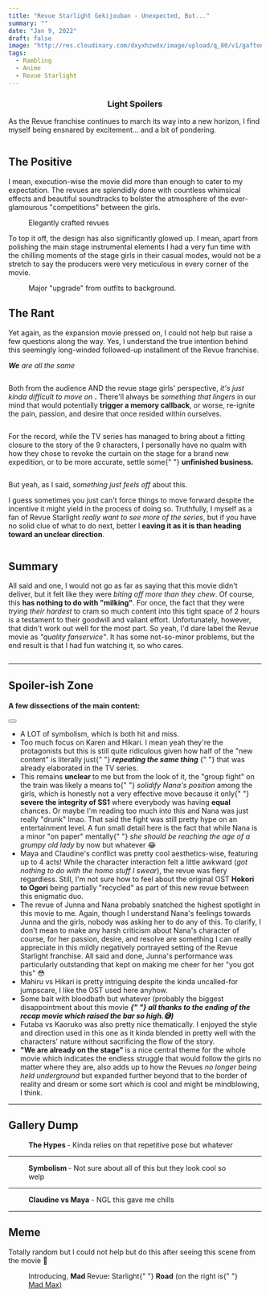```yaml
---
title: "Revue Starlight Gekijouban - Unexpected, But..."
summary: ""
date: "Jan 9, 2022"
draft: false
image: "http://res.cloudinary.com/dxyxhzwdx/image/upload/q_80/v1/gaftonosh/2022/01/2022-01-09-16_59_35-Greenshot.webp"
tags:
  - Rambling
  - Anime
  - Revue Starlight
---
```


<div className="richtext pb-8">
  <center>
    <h3>Light Spoilers</h3>
  </center>
  <p>
    As the Revue franchise continues to march its way into a new horizon, I find
    myself being ensnared by excitement... and a bit of pondering.
  </p>
  <figure className="kg-card kg-image-card">
    <img
      src="http://res.cloudinary.com/dxyxhzwdx/image/upload/q_80/v1/gaftonosh/2022/01/2022-01-09-16_13_38-Greenshot.webp"
      alt=""
      height={800}
      loading="lazy"
      width={1920}
      className="kg-image hoverZoomLink"
    />
  </figure>
  <h2 id="the-positive">The Positive</h2>
  <p>
    I mean, execution-wise the movie did more than enough to cater to my
    expectation. The revues are splendidly done with countless whimsical effects
    and beautiful soundtracks to bolster the atmosphere of the ever-glamourous
    "competitions" between the girls.
  </p>
  <figure className="kg-card kg-card-hascaption kg-gallery-card kg-width-wide">
    <div className="kg-gallery-container">
      <div className="kg-gallery-row">
        <div className="kg-gallery-image">
          <img
            src="http://res.cloudinary.com/dxyxhzwdx/image/upload/q_80/v1/gaftonosh/2022/01/2022-01-09-16_32_14-Greenshot.webp"
            alt=""
            height={800}
            loading="lazy"
            width={1920}
            className="hoverZoomLink"
          />
        </div>
        <div className="kg-gallery-image">
          <img
            src="http://res.cloudinary.com/dxyxhzwdx/image/upload/q_80/v1/gaftonosh/2022/01/2022-01-09-16_32_58-Greenshot.webp"
            alt=""
            height={800}
            loading="lazy"
            width={1920}
            className="hoverZoomLink"
          />
        </div>
        <div className="kg-gallery-image">
          <img
            src="http://res.cloudinary.com/dxyxhzwdx/image/upload/q_80/v1/gaftonosh/2022/01/2022-01-09-16_34_26-Greenshot.webp"
            alt=""
            height={800}
            loading="lazy"
            width={1920}
            className="hoverZoomLink"
          />
        </div>
      </div>
      <div className="kg-gallery-row">
        <div className="kg-gallery-image">
          <img
            src="http://res.cloudinary.com/dxyxhzwdx/image/upload/q_80/v1/gaftonosh/2022/01/2022-01-09-16_41_46-Greenshot.webp"
            alt=""
            height={800}
            loading="lazy"
            width={1920}
            className="hoverZoomLink"
          />
        </div>
        <div className="kg-gallery-image">
          <img
            src="http://res.cloudinary.com/dxyxhzwdx/image/upload/q_80/v1/gaftonosh/2022/01/2022-01-09-16_57_18-Greenshot.webp"
            alt=""
            height={800}
            loading="lazy"
            width={1920}
            className="hoverZoomLink"
          />
        </div>
      </div>
    </div>
    <figcaption>Elegantly crafted revues</figcaption>
  </figure>
  <p>
    To top it off, the design has also significantly glowed up. I mean, apart
    from polishing the main stage instrumental elements I had a very fun time
    with the chilling moments of the stage girls in their casual modes, would
    not be a stretch to say the producers were very meticulous in every corner
    of the movie.
  </p>
  <figure className="kg-card kg-card-hascaption kg-gallery-card kg-width-wide">
    <div className="kg-gallery-container">
      <div className="kg-gallery-row">
        <div className="kg-gallery-image">
          <img
            src="http://res.cloudinary.com/dxyxhzwdx/image/upload/q_80/v1/gaftonosh/2022/01/2022-01-09-16_14_40-Greenshot.webp"
            alt=""
            height={800}
            loading="lazy"
            width={1920}
            className="hoverZoomLink"
          />
        </div>
        <div className="kg-gallery-image">
          <img
            src="http://res.cloudinary.com/dxyxhzwdx/image/upload/q_80/v1/gaftonosh/2022/01/2022-01-09-16_16_32-Greenshot.webp"
            alt=""
            height={800}
            loading="lazy"
            width={1920}
            className="hoverZoomLink"
          />
        </div>
        <div className="kg-gallery-image">
          <img
            src="http://res.cloudinary.com/dxyxhzwdx/image/upload/q_80/v1/gaftonosh/2022/01/2022-01-09-16_17_47-Greenshot.webp"
            alt=""
            height={800}
            loading="lazy"
            width={1920}
            className="hoverZoomLink"
          />
        </div>
      </div>
      <div className="kg-gallery-row">
        <div className="kg-gallery-image">
          <img
            src="http://res.cloudinary.com/dxyxhzwdx/image/upload/q_80/v1/gaftonosh/2022/01/2022-01-09-16_26_40-Greenshot.webp"
            alt=""
            height={800}
            loading="lazy"
            width={1920}
            className="hoverZoomLink"
          />
        </div>
        <div className="kg-gallery-image">
          <img
            src="http://res.cloudinary.com/dxyxhzwdx/image/upload/q_80/v1/gaftonosh/2022/01/2022-01-09-16_27_26-Greenshot.webp"
            alt=""
            height={800}
            loading="lazy"
            width={1920}
            className="hoverZoomLink"
          />
        </div>
      </div>
      <div className="kg-gallery-row">
        <div className="kg-gallery-image">
          <img
            src="http://res.cloudinary.com/dxyxhzwdx/image/upload/q_80/v1/gaftonosh/2022/01/2022-01-09-16_29_20-Greenshot.webp"
            alt=""
            height={800}
            loading="lazy"
            width={1920}
            className="hoverZoomLink"
          />
        </div>
        <div className="kg-gallery-image">
          <img
            src="http://res.cloudinary.com/dxyxhzwdx/image/upload/q_80/v1/gaftonosh/2022/01/2022-01-09-16_38_14-Greenshot.webp"
            alt=""
            height={800}
            loading="lazy"
            width={1920}
            className="hoverZoomLink"
          />
        </div>
      </div>
    </div>
    <figcaption>Major "upgrade" from outfits to background.</figcaption>
  </figure>
  <h2 id="the-rant">The Rant</h2>
  <p>
    Yet again, as the expansion movie pressed on, I could not help but raise a
    few questions along the way. Yes, I understand the true intention behind
    this seemingly long-winded followed-up installment of the Revue franchise.
  </p>
  <div className="kg-card kg-callout-card kg-callout-card-pink">
    <div className="kg-callout-text">
      <em>
        <strong>We</strong> are all the same
      </em>
    </div>
  </div>
  <figure className="kg-card kg-image-card">
    <img
      src="http://res.cloudinary.com/dxyxhzwdx/image/upload/q_80/v1/gaftonosh/2022/01/2022-01-09-16_37_37-Greenshot.webp"
      alt=""
      height={800}
      loading="lazy"
      width={1920}
      className="kg-image hoverZoomLink"
    />
  </figure>
  <p>
    Both from the audience AND the revue stage girls' perspective,
    <em> it's just kinda difficult to move on</em>
    <strong>.</strong> There'll always be<em> something that lingers</em> in our
    mind that would potentially <strong>trigger a memory callback</strong>, or
    worse, re-ignite the pain, passion, and desire that once resided within
    ourselves.
  </p>
  <figure className="kg-card kg-image-card">
    <img
      src="http://res.cloudinary.com/dxyxhzwdx/image/upload/q_80/v1/gaftonosh/2022/01/2022-01-09-16_35_34-Greenshot.webp"
      alt=""
      height={800}
      loading="lazy"
      width={1920}
      className="kg-image hoverZoomLink"
    />
  </figure>
  <p>
    For the record, while the TV series has managed to bring about a fitting
    closure to the story of the 9 characters, I personally have no qualm with
    how they chose to revoke the curtain on the stage for a brand new
    expedition, or to be more accurate, settle some{" "}
    <strong>unfinished business.</strong>
  </p>
  <figure className="kg-card kg-image-card">
    <img
      src="http://res.cloudinary.com/dxyxhzwdx/image/upload/q_80/v1/gaftonosh/2022/01/2022-01-09-16_24_56-Greenshot.webp"
      alt=""
      height={800}
      loading="lazy"
      width={1920}
      className="kg-image hoverZoomLink"
    />
  </figure>
  <p>
    But yeah, as I said, <em>something just feels off</em> about this.
  </p>
  <p>
    I guess sometimes you just can't force things to move forward despite the
    incentive it might yield in the process of doing so. Truthfully, I myself as
    a fan of Revue Starlight <em>really want to see more of the series</em>, but
    if you have no solid clue of what to do next, better l
    <strong>eaving it as it is than heading toward an unclear direction</strong>.
  </p>
  <figure className="kg-card kg-image-card">
    <img
      src="http://res.cloudinary.com/dxyxhzwdx/image/upload/q_80/v1/gaftonosh/2022/01/2022-01-09-16_15_19-Greenshot.webp"
      alt=""
      height={800}
      loading="lazy"
      width={1920}
      className="kg-image hoverZoomLink"
    />
  </figure>
  <h2 id="summary">Summary</h2>
  <p>
    All said and one, I would not go as far as saying that this movie didn't
    deliver, but it felt like they were <em>biting off more than they chew</em>.
    Of course, this<em> </em>
    <strong>has nothing to do with "milking"</strong>. For once, the fact that they
    were <em>trying their hardest</em> to cram so much content into this tight space
    of 2 hours is a testament to their goodwill and valiant effort. Unfortunately,
    however, that didn't work out well for the most part. So yeah, I'd dare label
    the Revue movie as <em>"quality fanservice"</em>. It has some not-so-minor problems,
    but the end result is that I had fun watching it, so who cares.
  </p>
  <figure className="kg-card kg-image-card kg-width-full">
    <img
      src="http://res.cloudinary.com/dxyxhzwdx/image/upload/q_80/v1/gaftonosh/2022/01/2022-01-09-16_57_51-Greenshot.webp"
      alt=""
      height={800}
      loading="lazy"
      width={1920}
      className="kg-image hoverZoomLink"
    />
  </figure>
  <hr />
  <h2 id="spoiler-ish-zone">Spoiler-ish Zone</h2>
  <div className="kg-card kg-toggle-card" data-kg-toggle-state="close">
    <div className="kg-toggle-heading">
      <h4 className="kg-toggle-heading-text">
        A few dissections of the main content:
      </h4>
      <button className="kg-toggle-card-icon">
        <svg
          viewBox="0 0 24 24"
          xmlns="http://www.w3.org/2000/svg"
          id="Regular">
          <path
            d="M23.25,7.311,12.53,18.03a.749.749,0,0,1-1.06,0L.75,7.311"
            className="cls-1"
          />
        </svg>
      </button>
    </div>
    <div className="kg-toggle-content">
      <ul>
        <li>A LOT of symbolism, which is both hit and miss.</li>
        <li>
          Too much focus on Karen and Hikari. I mean yeah they're the
          protagonists but this is still quite ridiculous given how half of the
          "new content" is literally just{" "}
          <em>
            <strong>repeating the same thing</strong>
          </em>{" "}
          that was already elaborated in the TV series.
        </li>
        <li>
          This remains <strong>unclear </strong>to me but from the look of it,
          the "group fight" on the train was likely a means to{" "}
          <em>solidify Nana's position</em> among the girls, which is honestly
          not a very effective move because it only{" "}
          <strong>severe the integrity of SS1</strong> where everybody was
          having <strong>equal </strong>chances. Or maybe I'm reading too much
          into this and Nana was just really "drunk" lmao. That said the fight
          was still pretty hype on an entertainment level. A fun small detail
          here is the fact that while Nana is a minor "on paper" mentally{" "}
          <em>she should be reaching the age of a grumpy old lady</em> by now
          but whatever 😂
        </li>
        <li>
          Maya and Claudine's conflict was pretty cool aesthetics-wise,
          featuring up to 4 acts! While the character interaction felt a little
          awkward (<em>got nothing to do with the homo stuff I swear</em>), the
          revue was fiery regardless. Still, I'm not sure how to feel about the
          original OST <strong>Hokori to Ogori</strong> being partially
          "recycled" as part of this new revue between this enigmatic duo.
        </li>
        <li>
          The revue of Junna and Nana probably snatched the highest spotlight in
          this movie to me. Again, though I understand Nana's feelings towards
          Junna and the girls, nobody was asking her to do any of this. To
          clarify, I don't mean to make any harsh criticism about Nana's
          character of course, for her passion, desire, and resolve are
          something I can really appreciate in this mildly negatively portrayed
          setting of the Revue Starlight franchise. All said and done, Junna's
          performance was particularly outstanding that kept on making me cheer
          for her "you got this" 😳
        </li>
        <li>
          Mahiru vs Hikari is pretty intriguing despite the kinda uncalled-for
          jumpscare, I like the OST used here anyhow.
        </li>
        <li>
          Some bait with bloodbath but whatever (probably the biggest
          disappointment about this movie
          <em>
            <strong>
              {" "}
              all thanks to the ending of the recap movie which raised the bar so
              high.😅)
            </strong>
          </em>
        </li>
        <li>
          Futaba vs Kaoruko was also pretty nice thematically. I enjoyed the
          style and direction used in this one as it kinda blended in pretty
          well with the characters' nature without sacrificing the flow of the
          story.
        </li>
        <li>
          <strong>"We are already on the stage" </strong>is a nice central theme
          for the whole movie which indicates the endless struggle that would
          follow the girls no matter where they are, also adds up to how the
          Revues <em>no longer being held underground</em> but expanded further
          beyond that to the border of reality and dream or some sort which is
          cool and might be mindblowing, I think.
        </li>
      </ul>
    </div>
  </div>
  <hr />
  <h2 id="gallery-dump">Gallery Dump</h2>
  <figure className="kg-card kg-card-hascaption kg-gallery-card kg-width-wide">
    <div className="kg-gallery-container">
      <div className="kg-gallery-row">
        <div className="kg-gallery-image">
          <img
            src="http://res.cloudinary.com/dxyxhzwdx/image/upload/q_80/v1/gaftonosh/2022/01/2022-01-09-16_18_45-Greenshot.webp"
            alt=""
            height={800}
            loading="lazy"
            width={1920}
            className="hoverZoomLink"
          />
        </div>
        <div className="kg-gallery-image">
          <img
            src="http://res.cloudinary.com/dxyxhzwdx/image/upload/q_80/v1/gaftonosh/2022/01/2022-01-09-16_19_00-Greenshot.webp"
            alt=""
            height={800}
            loading="lazy"
            width={1920}
            className="hoverZoomLink"
          />
        </div>
        <div className="kg-gallery-image">
          <img
            src="http://res.cloudinary.com/dxyxhzwdx/image/upload/q_80/v1/gaftonosh/2022/01/2022-01-09-16_27_36-Greenshot.webp"
            alt=""
            height={800}
            loading="lazy"
            width={1920}
            className="hoverZoomLink"
          />
        </div>
      </div>
      <div className="kg-gallery-row">
        <div className="kg-gallery-image">
          <img
            src="http://res.cloudinary.com/dxyxhzwdx/image/upload/q_80/v1/gaftonosh/2022/01/2022-01-09-18_16_08-Greenshot.webp"
            alt=""
            height={800}
            loading="lazy"
            width={1920}
            className="hoverZoomLink"
          />
        </div>
        <div className="kg-gallery-image">
          <img
            src="http://res.cloudinary.com/dxyxhzwdx/image/upload/q_80/v1/gaftonosh/2022/01/2022-01-09-16_43_15-Greenshot.webp"
            alt=""
            height={800}
            loading="lazy"
            width={1920}
            className="hoverZoomLink"
          />
        </div>
        <div className="kg-gallery-image">
          <img
            src="http://res.cloudinary.com/dxyxhzwdx/image/upload/q_80/v1/gaftonosh/2022/01/2022-01-09-16_46_59-Greenshot.webp"
            alt=""
            height={800}
            loading="lazy"
            width={1920}
            className="hoverZoomLink"
          />
        </div>
      </div>
    </div>
    <figcaption>
      <strong>The Hypes </strong>- Kinda relies on that repetitive pose but
      whatever
    </figcaption>
  </figure>
  <hr />
  <figure className="kg-card kg-card-hascaption kg-gallery-card kg-width-wide">
    <div className="kg-gallery-container">
      <div className="kg-gallery-row">
        <div className="kg-gallery-image">
          <img
            src="http://res.cloudinary.com/dxyxhzwdx/image/upload/q_80/v1/gaftonosh/2022/01/2022-01-09-16_19_55-Greenshot.webp"
            alt=""
            height={800}
            loading="lazy"
            width={1920}
            className="hoverZoomLink"
          />
        </div>
        <div className="kg-gallery-image">
          <img
            src="http://res.cloudinary.com/dxyxhzwdx/image/upload/q_80/v1/gaftonosh/2022/01/2022-01-09-16_33_38-Greenshot.webp"
            alt=""
            height={800}
            loading="lazy"
            width={1920}
            className="hoverZoomLink"
          />
        </div>
        <div className="kg-gallery-image">
          <img
            src="http://res.cloudinary.com/dxyxhzwdx/image/upload/q_80/v1/gaftonosh/2022/01/2022-01-09-16_46_00-Greenshot.webp"
            alt=""
            height={800}
            loading="lazy"
            width={1920}
            className="hoverZoomLink"
          />
        </div>
      </div>
      <div className="kg-gallery-row">
        <div className="kg-gallery-image">
          <img
            src="http://res.cloudinary.com/dxyxhzwdx/image/upload/q_80/v1/gaftonosh/2022/01/2022-01-09-16_51_20-Greenshot.webp"
            alt=""
            height={800}
            loading="lazy"
            width={1920}
            className="hoverZoomLink"
          />
        </div>
        <div className="kg-gallery-image">
          <img
            src="http://res.cloudinary.com/dxyxhzwdx/image/upload/q_80/v1/gaftonosh/2022/01/2022-01-09-16_55_11-Greenshot.webp"
            alt=""
            height={800}
            loading="lazy"
            width={1920}
            className="hoverZoomLink"
          />
        </div>
        <div className="kg-gallery-image">
          <img
            src="http://res.cloudinary.com/dxyxhzwdx/image/upload/q_80/v1/gaftonosh/2022/01/2022-01-09-16_59_35-Greenshot.webp"
            alt=""
            height={800}
            loading="lazy"
            width={1920}
            className="hoverZoomLink"
          />
        </div>
      </div>
    </div>
    <figcaption>
      <strong>Symbolism </strong>- Not sure about all of this but they look cool
      so welp
    </figcaption>
  </figure>
  <hr />
  <figure className="kg-card kg-card-hascaption kg-gallery-card kg-width-wide">
    <div className="kg-gallery-container">
      <div className="kg-gallery-row">
        <div className="kg-gallery-image">
          <img
            src="http://res.cloudinary.com/dxyxhzwdx/image/upload/q_80/v1/gaftonosh/2022/01/2022-01-09-16_39_47-Greenshot.webp"
            alt=""
            height={800}
            loading="lazy"
            width={1920}
            className="hoverZoomLink"
          />
        </div>
        <div className="kg-gallery-image">
          <img
            src="http://res.cloudinary.com/dxyxhzwdx/image/upload/q_80/v1/gaftonosh/2022/01/2022-01-09-16_40_37-Greenshot.webp"
            alt=""
            height={800}
            loading="lazy"
            width={1920}
            className="hoverZoomLink"
          />
        </div>
        <div className="kg-gallery-image">
          <img
            src="http://res.cloudinary.com/dxyxhzwdx/image/upload/q_80/v1/gaftonosh/2022/01/2022-01-09-16_45_41-Greenshot.webp"
            alt=""
            height={800}
            loading="lazy"
            width={1920}
            className="hoverZoomLink"
          />
        </div>
      </div>
      <div className="kg-gallery-row">
        <div className="kg-gallery-image">
          <img
            src="http://res.cloudinary.com/dxyxhzwdx/image/upload/q_80/v1/gaftonosh/2022/01/2022-01-09-16_48_13-Greenshot.webp"
            alt=""
            height={800}
            loading="lazy"
            width={1920}
            className="hoverZoomLink"
          />
        </div>
        <div className="kg-gallery-image">
          <img
            src="http://res.cloudinary.com/dxyxhzwdx/image/upload/q_80/v1/gaftonosh/2022/01/2022-01-09-16_46_37-Greenshot.webp"
            alt=""
            height={800}
            loading="lazy"
            width={1920}
            className="hoverZoomLink"
          />
        </div>
      </div>
      <div className="kg-gallery-row">
        <div className="kg-gallery-image">
          <img
            src="http://res.cloudinary.com/dxyxhzwdx/image/upload/q_80/v1/gaftonosh/2022/01/2022-01-09-16_52_02-Greenshot.webp"
            alt=""
            height={800}
            loading="lazy"
            width={1920}
            className="hoverZoomLink"
          />
        </div>
        <div className="kg-gallery-image">
          <img
            src="http://res.cloudinary.com/dxyxhzwdx/image/upload/q_80/v1/gaftonosh/2022/01/2022-01-09-16_52_07-Greenshot.webp"
            alt=""
            height={800}
            loading="lazy"
            width={1920}
            className="hoverZoomLink"
          />
        </div>
      </div>
    </div>
    <figcaption>
      <strong>Claudine vs Maya</strong> - NGL this gave me chills
    </figcaption>
  </figure>
  <hr />
  <h2 id="meme">Meme</h2>
  <p>
    Totally random but I could not help but do this after seeing this scene from
    the movie 🤣
  </p>
  <figure className="kg-card kg-card-hascaption kg-gallery-card kg-width-wide">
    <div className="kg-gallery-container">
      <div className="kg-gallery-row">
        <div className="kg-gallery-image">
          <img
            src="http://res.cloudinary.com/dxyxhzwdx/image/upload/q_80/v1/gaftonosh/2022/01/2022-01-09-16_53_56-Greenshot.webp"
            alt=""
            height={800}
            loading="lazy"
            width={1920}
            className="hoverZoomLink"
          />
        </div>
        <div className="kg-gallery-image">
          <img
            src="http://res.cloudinary.com/dxyxhzwdx/image/upload/q_80/v1/gaftonosh/2022/01/b9fb61f0de7d181956e1ee103d75f013.webp"
            alt=""
            height={1080}
            loading="lazy"
            width={2592}
            className="hoverZoomLink"
          />
        </div>
      </div>
    </div>
    <figcaption>
      Introducing, <strong>Mad </strong>Revue<strong>: </strong>Starlight{" "}
      <strong>Road</strong> (on the right is{" "}
      <a href="https://www.imdb.com/title/tt1392190/">Mad Max)</a>
    </figcaption>
  </figure>
</div>
